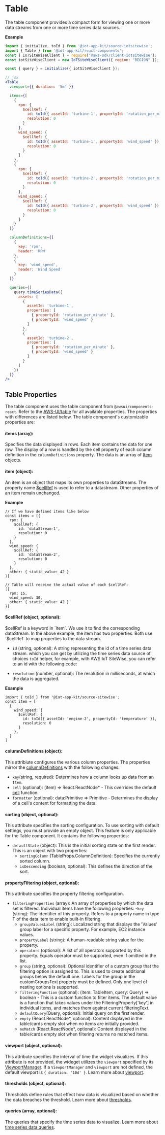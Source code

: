
<Meta title="Components/Table" />

# Table
The table component provides a compact form for viewing one or more data streams from one or more time series data sources.

**Example**

```jsx
import { initialize, toId } from '@iot-app-kit/source-iotsitewise';
import { Table } from '@iot-app-kit/react-components';
const { IoTSiteWiseClient } = require('@aws-sdk/client-iotsitewise');
const iotSiteWiseClient = new IoTSiteWiseClient({ region: "REGION" });

const { query } = initialize({ iotSiteWiseClient });

// jsx
<Table
  viewport={{ duration: '5m' }}

  items={[
    {
      rpm: {
        $cellRef: {
          id: toId({ assetId: 'turbine-1', propertyId: 'rotation_per_minute' }),
          resolution: 0
        }
      },
      wind_speed: {
        $cellRef: {
          id: toId({ assetId: 'turbine-1', propertyId: 'wind_speed' }),
          resolution: 0
        }
      }
    },
    {
      rpm: {
        $cellRef: {
          id: toId({ assetId: 'turbine-2', propertyId: 'rotation_per_minute' }),
          resolution: 0
        }
      },
      wind_speed: {
        $cellRef: {
          id: toId({ assetId: 'turbine-2', propertyId: 'wind_speed' }),
          resolution: 0
        }
      }
    }
  ]}

  columnDefinitions={[
    {
      key: 'rpm',
      header: 'RPM'
    },
    {
      key: 'wind_speed',
      header: 'Wind Speed'
    }
  ]}

  queries={[
    query.timeSeriesData({
      assets: [
        {
          assetId: 'turbine-1',
          properties: [
            { propertyId: 'rotation_per_minute' },
            { propertyId: 'wind_speed' }
          ]
        },
        {
          assetId: 'turbine-2',
          properties: [
            { propertyId: 'rotation_per_minute' },
            { propertyId: 'wind_speed' }
          ]
        }
      ]
    })
  ]}
/>
```

## Table Properties

The table component uses the table component from `@awsui/components-react`. 
Refer to the [AWS-UI/table](https://github.com/aws/awsui-documentation/blob/main/components/table.md) for all available properties.  The properties with differences 
are listed below. The table component's customizable properties are:

#### items (array): 
Specifies the data displayed in rows. Each item contains the data for one row. 
The display of a row is handled by the cell property of each column definition in the `columnDefinitions` property. The data is an array of [Item](#item) objects.

#### item (object):
An item is an object that maps its own properties to dataStreams. The property name [$cellRef](#cellref) is used to refer to a datastream.
Other properties of an item remain unchanged.

**Example**

```tsx
// If we have defined items like below
const items = [{
  rpm: {
    $cellRef: {
      id: 'dataStream-1',
      resolution: 0
    }
  },
  wind_speed: {
    $cellRef: {
      id: 'dataStream-2',
      resolution: 0
    }
  },
  other: { static_value: 42 }
}]

// Table will receive the actual value of each $cellRef:
[{
  rpm: 15,
  wind_speed: 30,
  other: { static_value: 42 }
}]
```

#### $cellRef (object, optional):
$cellRef is a keyword in `Item`. We use it to find the corresponding dataStream. In the above example,
the item has two properties. Both use `$cellRef` to map properties to the data stream.

  - `id` (string, optional): A string representing the id of a time series data stream. which you can get by utilizing the time series data source of choices `toId` helper, 
  for example, with AWS IoT SiteWise, you can refer to an id with the following code:

  - `resolution` (number, optional): The resolution in milliseconds, at which the data is aggregated.

**Example** 

```tsx
import { toId } from '@iot-app-kit/source-sitewise';
const item = [
  {
    wind_speed: {
      $cellRef: {
        id: toId({ assetId: 'engine-2', propertyId: 'temperature' }),
        resolution: 0
      }
    },
  }
]
```

#### columnDefinitions (object):

This attribiute configures the various column properties. The properties mirror the [columnDefinitions](https://github.com/aws/awsui-documentation/blob/main/components/table.md#columnDefinitions)
with the following changes:

- `key`(string, required): Determines how a column looks up data from an `Item`.
- `cell` (optional): (item) => React.ReactNode* - This overrides the default [cell](link-to-default-cell-function) function.
- `formatter` (optional): data:Primitive => Primitive - Determines the display of a cell's content for formatting the data.


#### sorting (object, optional):

This attribute specifies the sorting configuration. To use sorting with default settings, you must provide an empty object. 
This feature is only applicable for the Table component. It contains the following properties:

- `defaultState` (object): This is the initial sorting state on the first render. This is an object with two properties:
  - `sortingColumn` (TableProps.ColumnDefinition): Specifies the currently sorted column.
  - `isDescending` (boolean, optional): This defines the direction of the sort.


#### propertyFiltering (object, optional):

This attribute specifies the property filtering configuration.

- `filteringProperties` (array): An array of properties by which the data set is filtered. Individual items have the following properties:
  -`key` (string): The identifier of this property. Refers to a property name in type T of the data item to enable built-in filtering.
  - `groupValuesLabel` (string): Localized string that displays the 'Values' group label for a specific property. For example, EC2 instance values.
  - `propertyLabel` (string): A human-readable string value for the property.
  - `operators` (optional): A list of all operators supported by this property. Equals operator must be supported, even if omitted in the list.
  - `group` (string, optional): Optional identifier of a custom group that the filtering option is assigned to. This is used to create additional groups 
    below the default one. Labels for the group in the customGroupsText property must be defined. Only one level of nesting options is supported.
  - `filteringFunction` (optional): (item: TableItem, query: Query) => boolean - This is a custom function to filter items. 
    The default value is a function that takes values under the FilteringProperty['key'] in individual items, and matches them against current filteringText.
  - `defaultQuery`(Query, optional): Initial query on the first render.
  - `empty` (React.ReactNode*, optional): Content displayed in the table/cards empty slot when no items are initially provided.
  - `noMatch` (React.ReactNode*, optional): Content displayed in the table/cards empty slot when filtering returns no matched items.

#### viewport (object, optional):

This attribute specifies the interval of time the widget visualizes. If this attribute is not provided, the wideget utilizes the `viewport` 
specified by its [ViewportManager](/docs/components-viewportmanager--docs). If a `ViewportManager` and `viewport` are not defined, 
the default viewport is `{ duration: '10d' }`. Learn more about [viewport](/docs/core-viewport--docs).

#### thresholds (object, optional):

Thresholds define rules that effect how data is visualized based on whether the data breaches the threshold. Learn more 
about [thresholds](/docs/core-thresholds--docs#thresholds).

#### queries (array, optional):

The queries that specify the time series data to visualize. Learn more about [time series data queries](/docs/core-time-series-data--docs).
